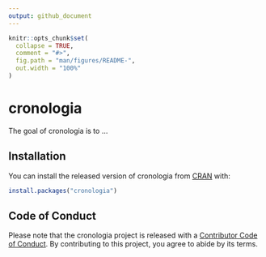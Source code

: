 ```yaml
---
output: github_document
---
```


<!-- README.md is generated from README.Rmd. Please edit that file -->

```r
knitr::opts_chunk$set(
  collapse = TRUE,
  comment = "#>",
  fig.path = "man/figures/README-",
  out.width = "100%"
)
```

# cronologia

<!-- badges: start -->
<!-- badges: end -->

The goal of cronologia is to ...

## Installation

You can install the released version of cronologia from [CRAN](https://CRAN.R-project.org) with:

``` r
install.packages("cronologia")
```


## Code of Conduct

Please note that the cronologia project is released with a [Contributor Code of Conduct](https://contributor-covenant.org/version/2/0/CODE_OF_CONDUCT.html). By contributing to this project, you agree to abide by its terms.
